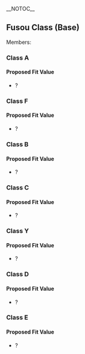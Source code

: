 __NOTOC__
==Fusou Class (Base)==
Members:

{{Clear}}
===Class A===

{{Clear}}
====Proposed Fit Value====
* ?

{{Clear}}
===Class F===

{{Clear}}
====Proposed Fit Value====
* ?

{{Clear}}
===Class B===

{{Clear}}
====Proposed Fit Value====
* ?

{{Clear}}
===Class C===

{{Clear}}
====Proposed Fit Value====
* ?

{{Clear}}
===Class Y===

{{Clear}}
====Proposed Fit Value====
* ?

{{Clear}}
===Class D===

{{Clear}}
====Proposed Fit Value====
* ?

{{Clear}}
===Class E===

{{Clear}}
====Proposed Fit Value====
* ?

{{Clear}}